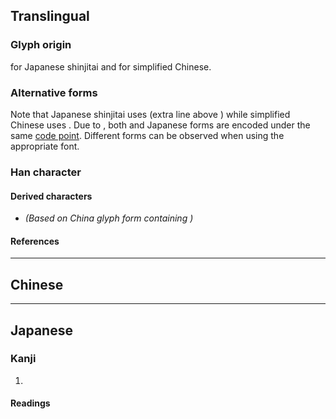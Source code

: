 {{also|殘|浅}}
{{character info/new}}
==Translingual==
{{Han simplified forms|殘|残|残}}

===Glyph origin===
{{Han simp|殘|f=戔|t=㦮}} for Japanese shinjitai and {{Han simp|殘|f=戔|t=戋|nocap=y}} for simplified Chinese.

===Alternative forms===
Note that Japanese shinjitai uses {{l|mul|㦮}} (extra line above {{l|mul|戋}}) while simplified Chinese uses {{l|mul|戋}}. Due to {{w|Han unification}}, both {{w|simplified Chinese}} and Japanese {{w|shinjitai}} forms are encoded under the same [[code point]]. Different forms can be observed when using the appropriate font.

===Han character===
{{Han char|rn=78|rad=歹|as=05|asj=06|sn=9|snj=10|four=13250|canj=MNIJ|ids=⿰歹戋(G),⿰歹㦮(TJK)}}

====Derived characters====
* {{l|mul|[[𣸶]]}} ''(Based on China glyph form containing {{l|mul|戋}})'' <!-- The official Unicode chart contains 戋 for this derived character -->

====References====
{{Han ref|kx=0580.291|dkj=16459|hdz=21383.080|uh=6B8B}}

----

==Chinese==
{{zh-see|殘}}

----

==Japanese==
{{ja-kanji forms|残|殘}}

===Kanji===
{{ja-kanji|grade=4|rs=歹06|kyu=殘}}

# {{defn|lang=ja|sort=歹06}}

====Readings====
{{ja-readings
|goon=ざん
|kanon=さん
|kun=のこ-る, のこ-す, そこ-なう, ひどい, むごい
}}